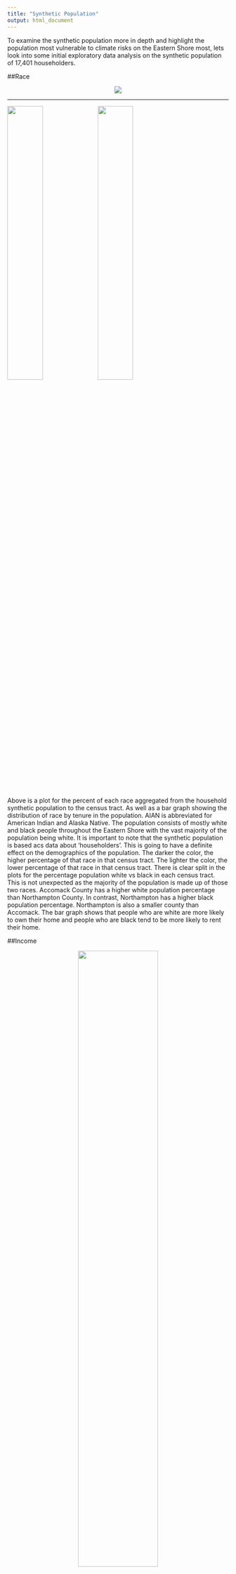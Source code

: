 ```yaml
---
title: "Synthetic Population"
output: html_document
---
```

To examine the synthetic population more in depth and highlight the population most vulnerable to climate risks on the Eastern Shore most, lets look into some initial exploratory data analysis on the synthetic population of 17,401 householders. 

##Race

<p align="center">  

![](www/Race_Tenure.png)  
</p>  

----------------------------------------------------------------
<p align="center">  

![](www/White_Plot.png){width=40%} ![](www/Black_Plot.png){width=40%}  

</p>

Above is a plot for the percent of each race aggregated from the household synthetic population to the census tract. As well as a bar graph showing the distribution of race by tenure in the population. AIAN is abbreviated for American Indian and Alaska Native. The population consists of mostly white and black people throughout the Eastern Shore with the vast majority of the population being white. It is important to note that the synthetic population is based acs data about 'householders'. This is going to have a definite effect on the demographics of the population. The darker the color, the higher percentage of that race in that census tract. The lighter the color, the lower percentage of that race in that census tract. There is clear split in the plots for the percentage population white vs black in each census tract. This is not unexpected as the majority of the population is made up of those two races. Accomack County has a higher white population percentage than Northampton County. In contrast, Northampton has a higher black population percentage. Northampton is also a smaller county than Accomack. The bar graph shows that people who are white are more likely to own their home and people who are black tend to be more likely to rent their home. 

##Income
<p align="center">  

![](www/Income_red_blue.png){width=60%}
</p>

This plot shows the income level distribution of the household synthetic population geographically. This plot appears to have some clustering in specific areas. The darker the color means the more income that household makes. The lighter the color means the less income that household makes. 

<p align="center">  

![](www/Income_Race.png)
</p>

The bar graph above shows the synthetic household by income level and race. It is clear to see that the white population tends to make more than the rest of the population. The higher income level leads to a more of a probability that the synthetic person is white. While a lower income level leave to more of a probability that the synthetic person in black. The distribution is skewed towards a lower income-level.


<p align="center">  

![](www/Income_Age.png)
</p>

This bar graph shows the income-level distribution by age, rather than race. Ages 0-24 have lower income than other age categories. This is expected as this age range includes children and young adults. Ages 65+ make up a large variety of income levels. The lower income levels for this age range could be due to retirement or loss of job. The higher income level could be caused by a older person working past retirement or due to personal wealth before or after retirement. The most frequent income level, '$75,000 - $99,999', is dominated by people 45-64. This is also an expected result as this age range has more work experience and not yet retired. The plot below examines the distribution of the most frequent income level of '$75,000 - $99,999' more closely. 

<p align="center">  
![ ](www/Income_75,000_100,000.png){width=50%}  
</p>

The plot above looks specifically at the $75,000 to $99,999 income level. This is the synthetic population's most frequent income level in all of Accomack and Northampton County. The darker color indicates a higher percentage of people in that census tract make $75,000 to $99,999. The lighter color indicates a lower percentage of people in that census tract make $75,000 to $99,999. 

##Age

<p align="center">  

![](www/Race_Age.png)

</p>


Above is a bar graph showing the distribution of age by race in the population. The older population is much larger than the younger population. This is not unexpected as the data consist of householders. It is more probable that a person 65 or older is a householder, rather than a person in the age range 0 to 24 years old. The graph shows, the major race present is white. This is expected as the white ethnicity makes up the majority of the population. The black population is largely distributed in the 45-64 age range, while the white population is largely made up of ages 65 and up. 

<p align="center">  

![](www/Age_Plot.png){width=60%}

</p>

####*Next Steps*
The next step in the synthetic population is to attach household not at random, but based off the income level of the individual and property value of the household from the housing data. This will give a more accurate representation of the real population. From here, the goal would be to preform demographic projections through a co-hort component method to create future populations. These future population will be used in the agent-based models to see the possible effects of climate change on the Eastern Shore. 



